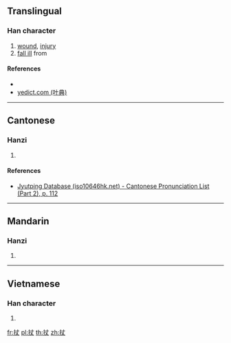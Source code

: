 {{character info/new}}
==Translingual==

===Han character===
{{Han char|rn=64|rad=手|as=03|sn=6|four=55000|canj=QJK|ids=⿰扌丈}}

# [[wound]], [[injury]]
# [[fall ill]] from

====References====
* {{Han ref|kx=0417.200|dkj=11795|dj=0764.130|hdz=31829.080|uh=6259|ud=25177|bh=C9E9|bd=51689}}
* [http://yedict.com/htm/62/6259.htm yedict.com (叶典)]

----

==Cantonese==

===Hanzi===
{{yue-hanzi|jyut=[[zoeng6]]|y=jeung6}}

# {{defn|lang=yue|sort=手03}}

====References====
* [http://www.iso10646hk.net/jp/document/download.jsp Jyutping Database (iso10646hk.net) - Cantonese Pronunciation List (Part 2), p. 112]

----

==Mandarin==

===Hanzi===
{{cmn-hanzi|pin=[[zhàng]] ([[zhang4]])|wg=chang<sup>4</sup>}}

# {{defn|lang=cmn|sort=手03}}

----

==Vietnamese==

===Han character===
{{vi-readings|rs=手03|hanviet=rượn}}

# {{defn|lang=vi|sort=手03}}

[[fr:扙]]
[[pl:扙]]
[[th:扙]]
[[zh:扙]]